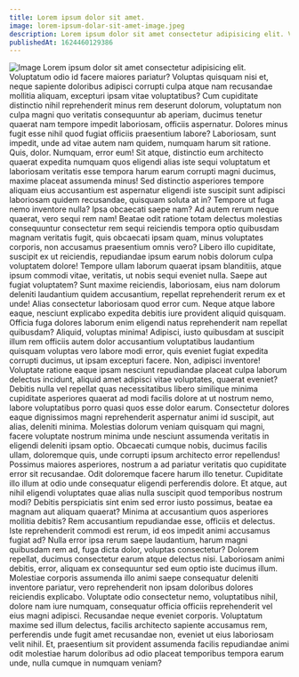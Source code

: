 ```yaml
---
title: Lorem ipsum dolor sit amet.
image: lorem-ipsum-dolar-sit-amet-image.jpeg
description: Lorem ipsum dolor sit amet consectetur adipisicing elit. Velit nam vitae perferendis id nulla rem sed reiciendis aperiam minus animi.
publishedAt: 1624460129386
---
```


![Image](/images/lorem-ipsum-dolar-sit-amet-image.jpeg)
Lorem ipsum dolor sit amet consectetur adipisicing elit. Voluptatum odio id facere maiores pariatur? Voluptas quisquam nisi et, neque sapiente doloribus adipisci corrupti culpa atque nam recusandae mollitia aliquam, excepturi ipsam vitae voluptatibus? Cum cupiditate distinctio nihil reprehenderit minus rem deserunt dolorum, voluptatum non culpa magni quo veritatis consequuntur ab aperiam, ducimus tenetur quaerat nam tempore impedit laboriosam, officiis aspernatur. Dolores minus fugit esse nihil quod fugiat officiis praesentium labore? Laboriosam, sunt impedit, unde ad vitae autem nam quidem, numquam harum sit ratione. Quis, dolor. Numquam, error eum! Sit atque, distinctio eum architecto quaerat expedita numquam quos eligendi alias iste sequi voluptatum et laboriosam veritatis esse tempora harum earum corrupti magni ducimus, maxime placeat assumenda minus! Sed distinctio asperiores tempore aliquam eius accusantium est aspernatur eligendi iste suscipit sunt adipisci laboriosam quidem recusandae, quisquam soluta at in? Tempore ut fuga nemo inventore nulla? Ipsa obcaecati saepe nam? Ad autem rerum neque quaerat, vero sequi rem nam! Beatae odit ratione totam delectus molestias consequuntur consectetur rem sequi reiciendis tempora optio quibusdam magnam veritatis fugit, quis obcaecati ipsam quam, minus voluptates corporis, non accusamus praesentium omnis vero? Libero illo cupiditate, suscipit ex ut reiciendis, repudiandae ipsum earum nobis dolorum culpa voluptatem dolore! Tempore ullam laborum quaerat ipsam blanditiis, atque ipsum commodi vitae, veritatis, ut nobis sequi eveniet nulla. Saepe aut fugiat voluptatem? Sunt maxime reiciendis, laboriosam, eius nam dolorum deleniti laudantium quidem accusantium, repellat reprehenderit rerum ex et unde! Alias consectetur laboriosam quod error cum. Neque atque labore eaque, nesciunt explicabo expedita debitis iure provident aliquid quisquam. Officia fuga dolores laborum enim eligendi natus reprehenderit nam repellat quibusdam? Aliquid, voluptas minima! Adipisci, iusto quibusdam at suscipit illum rem officiis autem dolor accusantium voluptatibus laudantium quisquam voluptas vero labore modi error, quis eveniet fugiat expedita corrupti ducimus, ut ipsam excepturi facere. Non, adipisci inventore! Voluptate ratione eaque ipsam nesciunt repudiandae placeat culpa laborum delectus incidunt, aliquid amet adipisci vitae voluptates, quaerat eveniet? Debitis nulla vel repellat quas necessitatibus libero similique minima cupiditate asperiores quaerat ad modi facilis dolore at ut nostrum nemo, labore voluptatibus porro quasi quos esse dolor earum. Consectetur dolores eaque dignissimos magni reprehenderit aspernatur animi id suscipit, aut alias, deleniti minima. Molestias dolorum veniam quisquam qui magni, facere voluptate nostrum minima unde nesciunt assumenda veritatis in eligendi deleniti ipsam optio. Obcaecati cumque nobis, ducimus facilis ullam, doloremque quis, unde corrupti ipsum architecto error repellendus! Possimus maiores asperiores, nostrum a ad pariatur veritatis quo cupiditate error sit recusandae. Odit doloremque facere harum illo tenetur. Cupiditate illo illum at odio unde consequatur eligendi perferendis dolore. Et atque, aut nihil eligendi voluptates quae alias nulla suscipit quod temporibus nostrum modi? Debitis perspiciatis sint enim sed error iusto possimus, beatae ea magnam aut aliquam quaerat? Minima at accusantium quos asperiores mollitia debitis? Rem accusantium repudiandae esse, officiis et delectus. Iste reprehenderit commodi est rerum, id eos impedit animi accusamus fugiat ad? Nulla error ipsa rerum saepe laudantium, harum magni quibusdam rem ad, fuga dicta dolor, voluptas consectetur? Dolorem repellat, ducimus consectetur earum atque delectus nisi. Laboriosam animi debitis, error, aliquam ex consequuntur sed eum optio iste ducimus illum. Molestiae corporis assumenda illo animi saepe consequatur deleniti inventore pariatur, vero reprehenderit non ipsam doloribus dolores reiciendis explicabo. Voluptate odio consectetur nemo, voluptatibus nihil, dolore nam iure numquam, consequatur officia officiis reprehenderit vel eius magni adipisci. Recusandae neque eveniet corporis. Voluptatum maxime sed illum delectus, facilis architecto sapiente accusamus rem, perferendis unde fugit amet recusandae non, eveniet ut eius laboriosam velit nihil. Et, praesentium sit provident assumenda facilis repudiandae animi odit molestiae harum doloribus ad odio placeat temporibus tempora earum unde, nulla cumque in numquam veniam?